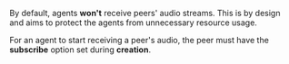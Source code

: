 By default, agents **won't** receive peers' audio streams.
This is by design and aims to protect the agents from unnecessary resource usage.

For an agent to start receiving a peer's audio, the peer must have the **subscribe** option set during **creation**.
